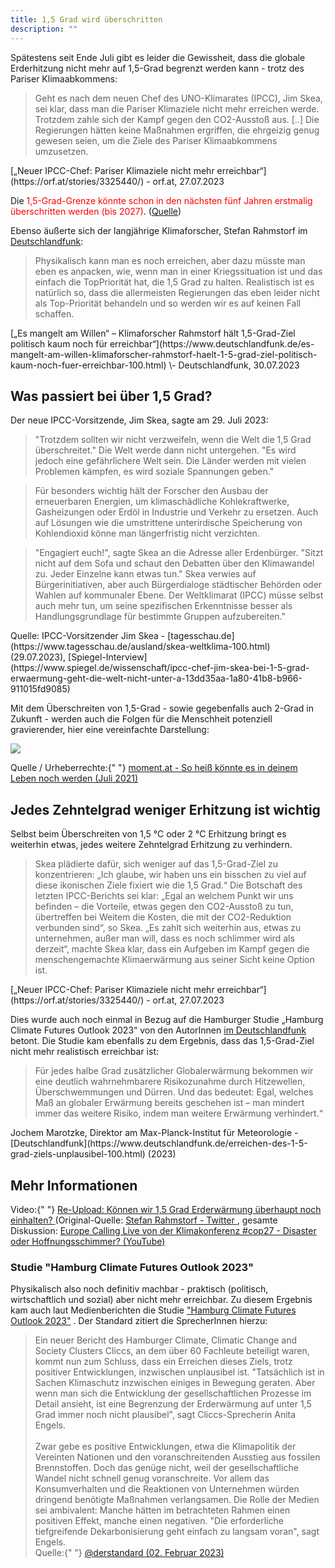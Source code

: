 ```yaml
---
title: 1,5 Grad wird überschritten
description: ""
---
```



Spätestens seit Ende Juli gibt es leider die Gewissheit, dass die globale Erderhitzung nicht mehr auf 1,5-Grad begrenzt werden kann - trotz des Pariser Klimaabkommens:

> Geht es nach dem neuen Chef des UNO-Klimarates (IPCC), Jim Skea, sei klar, dass man die Pariser Klimaziele nicht mehr erreichen werde. Trotzdem zahle sich der Kampf gegen den CO2-Ausstoß aus. [..] Die Regierungen hätten keine Maßnahmen ergriffen, die ehrgeizig genug gewesen seien, um die Ziele des Pariser Klimaabkommens umzusetzen.

<div class="image-source">
  [„Neuer IPCC-Chef: Pariser Klimaziele nicht mehr
  erreichbar“](https://orf.at/stories/3325440/) - orf.at, 27.07.2023
</div>

Die <span style="color:red;">1,5-Grad-Grenze könnte schon in den nächsten fünf Jahren erstmalig überschritten werden (bis 2027)</span>. (<a href="https://science.orf.at/stories/3219374/">Quelle</a>)

Ebenso äußerte sich der langjährige Klimaforscher, Stefan Rahmstorf im [Deutschlandfunk](https://www.deutschlandfunk.de/es-mangelt-am-willen-klimaforscher-rahmstorf-haelt-1-5-grad-ziel-politisch-kaum-noch-fuer-erreichbar-100.html):

> Physikalisch kann man es noch erreichen, aber dazu müsste man eben es anpacken, wie, wenn man in einer Kriegssituation ist und das einfach die TopPriorität hat, die 1,5 Grad zu halten. Realistisch ist es natürlich so, dass die allermeisten Regierungen das eben leider nicht als Top-Priorität behandeln und so werden wir es auf keinen Fall schaffen.

<div class="image-source">
  [„Es mangelt am Willen“ – Klimaforscher Rahmstorf hält 1,5-Grad-Ziel politisch
  kaum noch für
  erreichbar“](https://www.deutschlandfunk.de/es-mangelt-am-willen-klimaforscher-rahmstorf-haelt-1-5-grad-ziel-politisch-kaum-noch-fuer-erreichbar-100.html)
  \- Deutschlandfunk, 30.07.2023
</div>

## Was passiert bei über 1,5 Grad?

Der neue IPCC-Vorsitzende, Jim Skea, sagte am 29. Juli 2023:

> "Trotzdem sollten wir nicht verzweifeln, wenn die Welt die 1,5 Grad überschreitet." Die Welt werde dann nicht untergehen. "Es wird jedoch eine gefährlichere Welt sein. Die Länder werden mit vielen Problemen kämpfen, es wird soziale Spannungen geben."

> Für besonders wichtig hält der Forscher den Ausbau der erneuerbaren Energien, um klimaschädliche Kohlekraftwerke, Gasheizungen oder Erdöl in Industrie und Verkehr zu ersetzen. Auch auf Lösungen wie die umstrittene unterirdische Speicherung von Kohlendioxid könne man längerfristig nicht verzichten.

> "Engagiert euch!", sagte Skea an die Adresse aller Erdenbürger. "Sitzt nicht auf dem Sofa und schaut den Debatten über den Klimawandel zu. Jeder Einzelne kann etwas tun." Skea verwies auf Bürgerinitiativen, aber auch Bürgerdialoge städtischer Behörden oder Wahlen auf kommunaler Ebene. Der Weltklimarat (IPCC) müsse selbst auch mehr tun, um seine spezifischen Erkenntnisse besser als Handlungsgrundlage für bestimmte Gruppen aufzubereiten."

<div class="image-source">
  Quelle: IPCC-Vorsitzender Jim Skea -
  [tagesschau.de](https://www.tagesschau.de/ausland/skea-weltklima-100.html)
  (29.07.2023),
  [Spiegel-Interview](https://www.spiegel.de/wissenschaft/ipcc-chef-jim-skea-bei-1-5-grad-erwaermung-geht-die-welt-nicht-unter-a-13dd35aa-1a80-41b8-b966-911015fd9085)
</div>

Mit dem Überschreiten von 1,5-Grad - sowie gegebenfalls auch 2-Grad in Zukunft - werden auch die Folgen für die Menschheit potenziell gravierender, hier eine vereinfachte Darstellung:

![](../../../images/5_grad_grafik_moment_at.png)

<div class="image-source">
  Quelle / Urheberrechte:{" "}
  <a href="https://www.moment.at/story/klimakrise-so-heiss-koennte-es-deinem-leben-noch-werden">
    moment.at - So heiß könnte es in deinem Leben noch werden (Juli 2021)
  </a>
</div>

## Jedes Zehntelgrad weniger Erhitzung ist wichtig

Selbst beim Überschreiten von 1,5 °C oder 2 °C Erhitzung bringt es weiterhin etwas, jedes weitere
Zehntelgrad Erhitzung zu verhindern.

> Skea plädierte dafür, sich weniger auf das 1,5-Grad-Ziel zu konzentrieren: „Ich glaube, wir haben uns ein bisschen zu viel auf diese ikonischen Ziele fixiert wie die 1,5 Grad.“ Die Botschaft des letzten IPCC-Berichts sei klar: „Egal an welchem Punkt wir uns befinden – die Vorteile, etwas gegen den CO2-Ausstoß zu tun, übertreffen bei Weitem die Kosten, die mit der CO2-Reduktion verbunden sind“, so Skea. „Es zahlt sich weiterhin aus, etwas zu unternehmen, außer man will, dass es noch schlimmer wird als derzeit“, machte Skea klar, dass ein Aufgeben im Kampf gegen die menschengemachte Klimaerwärmung aus seiner Sicht keine Option ist.

<div class="image-source">
  [„Neuer IPCC-Chef: Pariser Klimaziele nicht mehr
  erreichbar“](https://orf.at/stories/3325440/) - orf.at, 27.07.2023
</div>

Dies wurde auch noch einmal in Bezug auf die Hamburger Studie „Hamburg Climate Futures Outlook 2023“ von den
AutorInnen [im Deutschlandfunk](https://www.deutschlandfunk.de/erreichen-des-1-5-grad-ziels-unplausibel-100.html) betont. Die Studie kam ebenfalls zu dem Ergebnis, dass das 1,5-Grad-Ziel nicht mehr realistisch erreichbar ist:

> Für jedes halbe Grad zusätzlicher Globalerwärmung bekommen wir eine deutlich wahrnehmbarere Risikozunahme durch Hitzewellen, Überschwemmungen und Dürren. Und das bedeutet: Egal, welches Maß an globaler Erwärmung bereits geschehen ist – man mindert immer das weitere Risiko, indem man weitere Erwärmung verhindert.“

<div class="image-source">
  Jochem Marotzke, Direktor am Max-Planck-Institut für Meteorologie -
  [Deutschlandfunk](https://www.deutschlandfunk.de/erreichen-des-1-5-grad-ziels-unplausibel-100.html)
  (2023)
</div>

## Mehr Informationen

<TwoClickPrivacyEmbed
  provider="youtube"
  contentId="V0TPithzs-A"
  placeholderImg="{base}/images/screenshot_youtube_rahmstorf_1_5_grad.png"
/>
<div class="image-source">
  Video:{" "}
  <a href="https://youtu.be/V0TPithzs-A">
    Re-Upload: Können wir 1,5 Grad Erderwärmung überhaupt noch einhalten?
  </a>
  (Original-Quelle:
  <a href="https://twitter.com/rahmstorf/status/1593495465261256707">
    Stefan Rahmstorf - Twitter
  </a>
  , gesamte Diskussion:
  <a href="https://www.youtube.com/watch?v=xrdKdlZRb5M">
    Europe Calling Live von der Klimakonferenz #cop27 - Disaster oder
    Hoffnungsschimmer? (YouTube)
  </a>
</div>

### Studie "Hamburg Climate Futures Outlook 2023"

Physikalisch also noch definitiv machbar - praktisch (politisch,
wirtschaftlich und sozial) aber nicht mehr erreichbar. Zu diesem Ergebnis kam
auch laut Medienberichten die Studie
["Hamburg Climate Futures Outlook 2023"](https://www.cliccs.uni-hamburg.de/de/results/hamburg-climate-futures-outlook/download.html)
. Der Standard zitiert die SprecherInnen hierzu:

<blockquote>
  Ein neuer Bericht des Hamburger Climate, Climatic Change and Society Clusters
  Cliccs, an dem über 60 Fachleute beteiligt waren, kommt nun zum Schluss, dass
  ein Erreichen dieses Ziels, trotz positiver Entwicklungen, inzwischen
  unplausibel ist. "Tatsächlich ist in Sachen Klimaschutz inzwischen einiges in
  Bewegung geraten. Aber wenn man sich die Entwicklung der gesellschaftlichen
  Prozesse im Detail ansieht, ist eine Begrenzung der Erderwärmung auf unter 1,5
  Grad immer noch nicht plausibel", sagt Cliccs-Sprecherin Anita Engels.
  <br />
  <br />
  Zwar gebe es positive Entwicklungen, etwa die Klimapolitik der Vereinten Nationen
  und den voranschreitenden Ausstieg aus fossilen Brennstoffen. Doch das genüge nicht,
  weil der gesellschaftliche Wandel nicht schnell genug voranschreite. Vor allem
  das Konsumverhalten und die Reaktionen von Unternehmen würden dringend benötigte
  Maßnahmen verlangsamen. Die Rolle der Medien sei ambivalent: Manche hätten im betrachteten
  Rahmen einen positiven Effekt, manche einen negativen. "Die erforderliche tiefgreifende
  Dekarbonisierung geht einfach zu langsam voran", sagt Engels.
  <br />
  <span class="image-source">
    Quelle:{" "}
    <a href="https://www.instagram.com/p/CoHsCG3NJw9/?hl=de">
      @derstandard (02. Februar 2023)
    </a>
  </span>
</blockquote>
